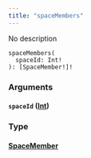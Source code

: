 ```yaml
---
title: "spaceMembers"
---
```


No description

```
spaceMembers(
  spaceId: Int!
): [SpaceMember!]!

```

### Arguments[](#arguments "Direct link to heading")

#### `spaceId` ([Int](/developer/graphql-api/references/scalars/int))[](#spaceid-int "Direct link to heading")

### Type[](#type "Direct link to heading")

#### [SpaceMember](/developer/graphql-api/references/objects/space-member)[](#spacemember "Direct link to heading")